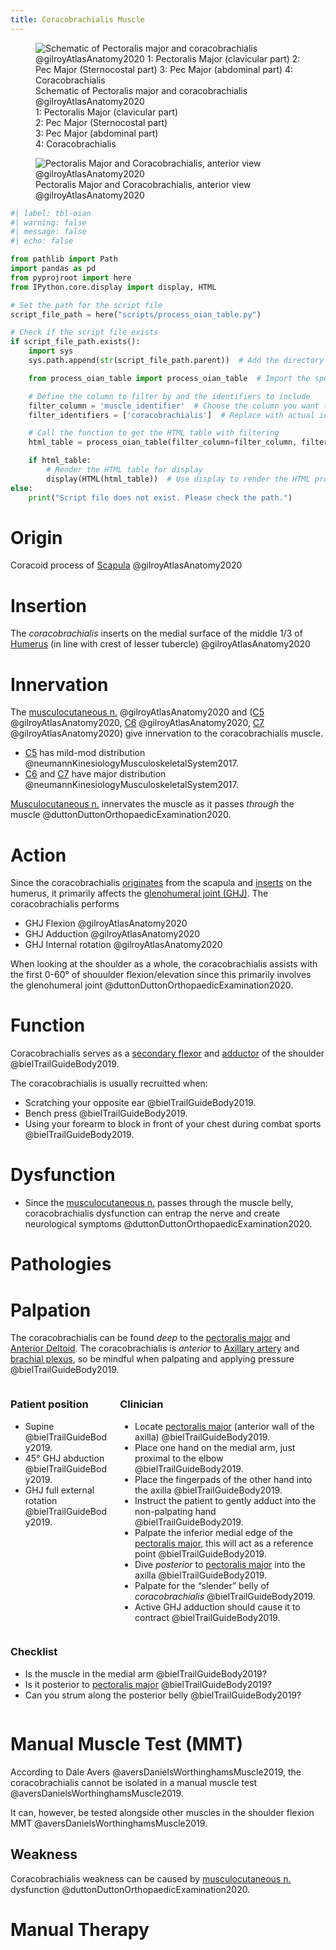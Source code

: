 ```yaml
---
title: Coracobrachialis Muscle
---
```


:::{layout-ncol="2"}
![Schematic of Pectoralis major and coracobrachialis @gilroyAtlasAnatomy2020 </br> 1: Pectoralis Major (clavicular part) <br> 2: Pec Major (Sternocostal part) </br> 3: Pec Major (abdominal part) </br> 4: Coracobrachialis](/The Archive/Anatomy/Skeletal Muscles/Upper Limb Muscles/Axioappendicular Anterior Muscles/images/gilroyatlas fig25.25a pectoralis major and coracobrachialis schematic.png)

![Pectoralis Major and Coracobrachialis, anterior view @gilroyAtlasAnatomy2020](/The Archive/Anatomy/Skeletal Muscles/Upper Limb Muscles/Axioappendicular Anterior Muscles/images/gilroyatlas fig25.25c pectoralis major and coracobrachialis.png)
:::

```python
#| label: tbl-oian
#| warning: false
#| message: false
#| echo: false

from pathlib import Path
import pandas as pd
from pyprojroot import here
from IPython.core.display import display, HTML

# Set the path for the script file
script_file_path = here("scripts/process_oian_table.py")

# Check if the script file exists
if script_file_path.exists():
    import sys
    sys.path.append(str(script_file_path.parent))  # Add the directory of the script to the system path

    from process_oian_table import process_oian_table  # Import the specific function

    # Define the column to filter by and the identifiers to include
    filter_column = 'muscle_identifier'  # Choose the column you want to filter by
    filter_identifiers = ['coracobrachialis']  # Replace with actual identifiers you want to include

    # Call the function to get the HTML table with filtering
    html_table = process_oian_table(filter_column=filter_column, filter_identifiers=filter_identifiers)

    if html_table:
        # Render the HTML table for display
        display(HTML(html_table))  # Use display to render the HTML properly
else:
    print("Script file does not exist. Please check the path.")

```



# Origin {#origin}

Coracoid process of [Scapula]({{< var ref-scapula-bone.path >}}) @gilroyAtlasAnatomy2020

# Insertion {#insertion}

The *coracobrachialis* inserts on the medial surface of the middle 1/3 of [Humerus]({{< var ref-humerus-bone.path >}}) (in line with crest of lesser tubercle) @gilroyAtlasAnatomy2020

# Innervation {#innervation}

The [musculocutaneous n.]({{< var ref-musculocutaneous-nerve.path >}}) @gilroyAtlasAnatomy2020 and ([C5]({{< var ref-nerve-root.c5 >}}) @gilroyAtlasAnatomy2020, [C6]({{< var ref-nerve-root.c6 >}}) @gilroyAtlasAnatomy2020, [C7]({{< var ref-nerve-root.c7 >}}) @gilroyAtlasAnatomy2020) give innervation to the coracobrachialis muscle.


- [C5]({{< var ref-nerve-root.c5 >}}) has mild-mod distribution @neumannKinesiologyMusculoskeletalSystem2017.
- [C6]({{< var ref-nerve-root.c6 >}}) and [C7]({{< var ref-nerve-root.c7 >}}) have major distribution @neumannKinesiologyMusculoskeletalSystem2017.

[Musculocutaneous n.]({{< var ref-musculocutaneous-nerve.path >}}) innervates the muscle as it passes *through* the muscle @duttonDuttonOrthopaedicExamination2020.


# Action {#action}

Since the coracobrachialis [originates](#origin) from the scapula and [inserts](#insertion) on the humerus, it primarily affects the [glenohumeral joint (GHJ)]({{< ref-glenohumeral-joint.path >}}).
The coracobrachialis performs

- GHJ Flexion @gilroyAtlasAnatomy2020
- GHJ Adduction @gilroyAtlasAnatomy2020
- GHJ Internal rotation @gilroyAtlasAnatomy2020

When looking at the shoulder as a whole, the coracobrachialis assists with the first 0-60&deg; of shouulder flexion/elevation since this primarily involves the glenohumeral joint @duttonDuttonOrthopaedicExamination2020.

# Function

Coracobrachialis serves as a [secondary flexor]({{< var ref-shoulder-flexor-muscle-group.path >}}) and [adductor]({{< var ref-shoulder-adductor-muscle-group.path >}}) of the shoulder @bielTrailGuideBody2019.

 The coracobrachialis is usually recruitted when:

 - Scratching your opposite ear @bielTrailGuideBody2019.
 - Bench press @bielTrailGuideBody2019.
 - Using your forearm to block in front of your chest during combat sports @bielTrailGuideBody2019.

# Dysfunction

- Since the [musculocutaneous n.]({{< var ref-musculocutaneous-nerve.path >}}) passes through the muscle belly, coracobrachialis dysfunction can entrap the nerve and create neurological symptoms @duttonDuttonOrthopaedicExamination2020.

# Pathologies

# Palpation

The coracobrachialis can be found *deep* to the [pectoralis major]({{< var ref-pectoralis-major.path >}}) and [Anterior Deltoid]({{< var ref-deltoid-muscle-anterior.path >}}).
The coracobrachialis is *anterior* to [Axillary artery]({{< var ref-axillary-artery.path >}}) and [brachial plexus]({{< var ref-brachial-plexus.path >}}), so be mindful when palpating and applying pressure @bielTrailGuideBody2019.


::: {.columns}
::: {.column}
### Patient position

- Supine @bielTrailGuideBody2019.
- 45&deg; GHJ abduction @bielTrailGuideBody2019.
- GHJ full external rotation @bielTrailGuideBody2019.

:::
::: {.column}

### Clinician

- Locate [pectoralis major]({{< var ref-pectoralis-major.path >}}) (anterior wall of the axilla) @bielTrailGuideBody2019.
- Place one hand on the medial arm, just proximal to the elbow  @bielTrailGuideBody2019.
- Place the fingerpads of the other hand into the axilla @bielTrailGuideBody2019.
- Instruct the patient to gently adduct into the non-palpating hand @bielTrailGuideBody2019.
- Palpate the inferior medial edge of the [pectoralis major]({{< var ref-pectoralis-major.path >}}), this will act as a reference point @bielTrailGuideBody2019.
- Dive *posterior* to [pectoralis major]({{< var ref-pectoralis-major.palpation >}}) into the axilla @bielTrailGuideBody2019.
- Palpate for the "slender" belly of *coracobrachialis* @bielTrailGuideBody2019.
- Active GHJ adduction should cause it to contract @bielTrailGuideBody2019.

:::
:::

::: {.columns}
::: {.column}
### Checklist

- Is the muscle in the medial arm @bielTrailGuideBody2019?
- Is it posterior to [pectoralis major]({{< var ref-pectoralis-major.path >}}) @bielTrailGuideBody2019?
- Can you strum along the posterior belly @bielTrailGuideBody2019? 

:::
::: {.column}
:::
:::







# Manual Muscle Test (MMT) {#mmt}

According to Dale Avers @aversDanielsWorthinghamsMuscle2019, the coracobrachialis cannot be isolated in a manual muscle test @aversDanielsWorthinghamsMuscle2019.

It can, however, be tested alongside other muscles in the shoulder flexion MMT @aversDanielsWorthinghamsMuscle2019.

## Weakness

Coracobrachialis weakness can be caused by [musculocutaneous n.]({{< var ref-musculocutaneous-nerve.path >}}) dysfunction @duttonDuttonOrthopaedicExamination2020.

# Manual Therapy